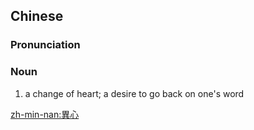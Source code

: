 {{also|异心}}
==Chinese==
{{zh-forms|s=异心}}

===Pronunciation===
{{zh-pron
|m=yìxīn
|cat=n
}}

===Noun===
{{zh-noun}}

# a change of heart; a desire to go back on one's word

[[zh-min-nan:異心]]